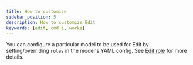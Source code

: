 ```yaml
---
title: How to customize
sidebar_position: 5
description: How to customize Edit
keywords: [edit, cmd i, works]
---
```



You can configure a particular model to be used for Edit by setting/overriding `roles` in the model's YAML config. See [Edit role](../customize/model-roles/edit.mdx) for more details.
